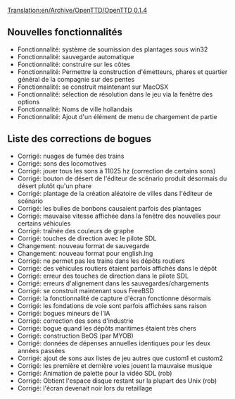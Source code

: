[[Translation:en/Archive/OpenTTD/OpenTTD 0.1.4]]


{{fr/Livraison|prec=OpenTTD 0.1.3|suiv=OpenTTD 0.2.0|date=25/03/2004}}

==Nouvelles fonctionnalités==
*Fonctionnalité: système de soumission des plantages sous win32
*Fonctionnalité: sauvegarde automatique
*Fonctionnalité: construire sur les côtes
*Fonctionnalité: Permettre la construction d'émetteurs, phares et quartier général de la compagnie sur des pentes
*Fonctionnalité: se construit maintenant sur MacOSX
*Fonctionnalité: sélection de résolution dans le jeu via la fenêtre des options
*Fonctionnalité: Noms de ville hollandais
*Fonctionnalité: Ajout d'un élément de menu de chargement de partie

==Liste des corrections de bogues==
*Corrigé: nuages de fumée des trains
*Corrigé: sons des locomotives
*Corrigé: jouer tous les sons à 11025 hz (correction de certains sons)
*Corrigé: bouton de désert de l'éditeur de scénario produit désormais du désert plutôt qu'un phare
*Corrigé: plantage de la création aléatoire de villes dans l'éditeur de scénario
*Corrigé: les bulles de bonbons causaient parfois des plantages
*Corrigé: mauvaise vitesse affichée dans la fenêtre des nouvelles pour certains véhicules
*Corrigé: traînée des couleurs de graphe
*Corrigé: touches de direction avec le pilote SDL
*Changement: nouveau format de sauvegarde
*Changement: nouveau format pour english.lng
*Corrigé: ne permet pas les trains dans les dépôts routiers
*Corrigé: des véhicules routiers étaient parfois affichés dans le dépôt
*Corrigé: erreur des touches de direction dans le pilote SDL
*Corrigé: erreurs d'alignement dans les sauvegardes/chargements
*Corrigé: se construit maintenant sous FreeBSD
*Corrigé: la fonctionnalité de capture d'écran fonctionne désormais
*Corrigé: les fondations de voie sont parfois affichées sans raison
*Corrigé: bogues mineurs de l'IA
*Corrigé: correction des sons d'industrie
*Corrigé: bogue quand les dépôts maritimes étaient très chers
*Corrigé: construction BeOS (par MYOB)
*Corrigé: données de dépenses annuelles identiques pour les deux années passées
*Corrigé: ajout de sons aux listes de jeu autres que custom1 et custom2
*Corrigé: les première et dernière voies jouent la mauvaise musique
*Corrigé: Animation de palette pour la vidéo SDL (rob)
*Corrigé: Obtient l'espace disque restant sur la plupart des Unix (rob)
*Corrigé: l'écran devenait noir lors du retaillage